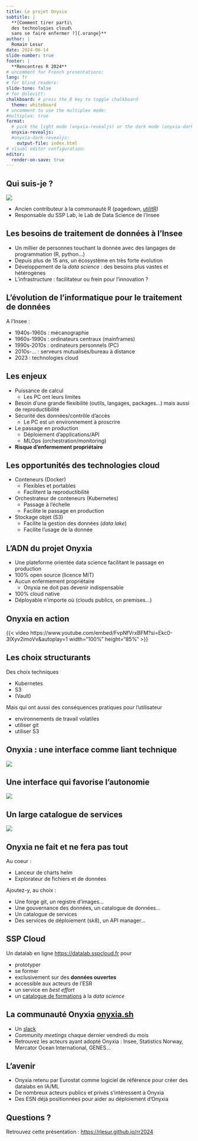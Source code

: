 ```yaml
---
title: Le projet Onyxia
subtitle: |
  **[Comment tirer parti\
  des technologies cloud\
  sans se faire enfermer ?]{.orange}**
author: |
  Romain Lesur
date: 2024-06-14
slide-number: true
footer: |
  **Rencontres R 2024**
# uncomment for French presentations:
lang: fr
# for blind readers:
slide-tone: false
# for @olevitt:
chalkboard: # press the B key to toggle chalkboard
  theme: whiteboard
# uncomment to use the multiplex mode:
#multiplex: true
format:
  # pick the light mode (onyxia-revealjs) or the dark mode (onyxia-dark-revealjs)
  onyxia-revealjs:
  #onyxia-dark-revealjs:
    output-file: index.html
# visual editor configuration:
editor:
  render-on-save: true
---
```


## Qui suis-je ?

![](https://avatars.githubusercontent.com/u/19177171?v=4){fig-align="center"}

- Ancien contributeur à la communauté R (pagedown, [utilitR](https://book.utilitr.org/))
- Responsable du SSP Lab, le Lab de Data Science de l'Insee

## Les besoins de traitement de données à l'Insee

- Un millier de personnes touchant la donnée avec des langages de programmation (R, python...)
- Depuis plus de 15 ans, un écosystème en très forte évolution
- Développement de la _data science_ : des besoins plus vastes et hétérogènes
- L'infrastructure : facilitateur ou frein pour l'innovation ?

## L'évolution de l'informatique pour le traitement de données

A l'Insee :

- 1940s-1960s : mécanographie
- 1960s-1990s : ordinateurs centraux (mainframes)
- 1990s-2010s : ordinateurs personnels (PC)
- 2010s-... : serveurs mutualisés/bureau à distance
- 2023 : technologies cloud

## Les enjeux

- Puissance de calcul
  * Les PC ont leurs limites
- Besoin d'une grande flexibilité (outils, langages, packages...) mais aussi de reproductibilité
- Sécurité des données/contrôle d'accès
  * Le PC est un environnement à proscrire
- Le passage en production
  * Déploiement d'applications/API
  * MLOps (orchestration/monitoring)
- [**Risque d'enfermement propriétaire**]{.orange}

## Les opportunités des technologies cloud

- Conteneurs (Docker)
  * Flexibles et portables 
  * Facilitent la reproductibilité
- Orchestrateur de conteneurs (Kubernetes)
  * Passage à l'échelle
  * Facilite le passage en production
- Stockage objet (S3)
  * Facilite la gestion des données (_data lake_)
  * Facilite l'usage de la donnée

## L'ADN du projet Onyxia

- Une plateforme orientée data science facilitant le passage en production
- 100% open source (licence MIT)
- Aucun enfermement propriétaire
  * Onyxia ne doit pas devenir indispensable
- 100% cloud native
- Déployable n'importe où (clouds publics, on premises...)

## Onyxia en action

{{< video https://www.youtube.com/embed/FvpNfVrxBFM?si=Ekc0-3IXyv2imoVv&autoplay=1 width="100%" height="85%" >}}

## Les choix structurants

Des choix techniques

- Kubernetes
- S3
- (Vault)

Mais qui ont aussi des conséquences pratiques pour l'utilisateur

- environnements de travail volatiles
- utiliser git
- utiliser S3

## Onyxia : une interface comme liant technique

![](img/onyxia-components.png){fig-align="center"}

## Une interface qui favorise l'autonomie

![](img/onyxia-launcher.png){fig-align="center"}

## Un large catalogue de services

![](img/onyxia-catalog.png){fig-align="center"}

## Onyxia ne fait et ne fera pas tout

Au coeur :

- Lanceur de charts helm
- Explorateur de fichiers et de données

Ajoutez-y, au choix :

- Une forge git, un registre d'images...
- Une gouvernance des données, un catalogue de données...
- Un catalogue de services
- Des services de déploiement (sk8), un API manager...

## SSP Cloud

Un datalab en ligne <https://datalab.sspcloud.fr> pour

- prototyper
- se former
- exclusivement sur des **données ouvertes**
- accessible aux acteurs de l'ESR
- un service en _best effort_
- un [catalogue de formations](https://www.sspcloud.fr/formation) à la _data science_

## La communauté Onyxia [onyxia.sh](https://onyxia.sh)

- Un [slack](https://join.slack.com/t/3innovation/shared_invite/zt-1hnzukjcn-6biCSmVy4qvyDGwbNI~sWg)
- _Community meetings_ chaque dernier vendredi du mois
- Retrouvez les acteurs ayant adopté Onyxia : Insee, Statistics Norway, Mercator Ocean International, GENES...

## L'avenir

- Onyxia retenu par Eurostat comme logiciel de référence pour créer des datalabs en IA/ML
- De nombreux acteurs publics et privés s'intéressent à Onyxia
- Des ESN déjà positionnées pour aider au déploiement d'Onyxia

## Questions ?


Retrouvez cette présentation : <https://rlesur.github.io/rr2024>